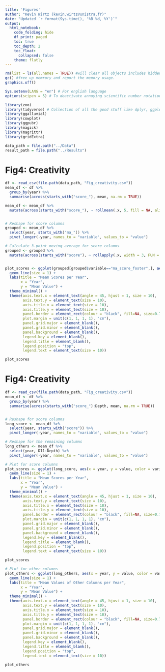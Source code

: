 ```yaml
---
title: 'Figures'
author: "Kevin Wirtz (kevin.wirtz@unistra.fr)"
date: "Updated `r format(Sys.time(), '%B %d, %Y')`"
output:
  html_notebook:
    code_folding: hide
    df_print: paged
    toc: true
    toc_depth: 2
    toc_float:
      collapsed: false
    theme: flatly
---
```


```r

rm(list = ls(all.names = TRUE)) #will clear all objects includes hidden objects.
gc() #free up memrory and report the memory usage.
graphics.off()

Sys.setenv(LANG = "en") # For english language
options(scipen = 5) # To deactivate annoying scientific number notation

library(zoo)
library(tidyverse) # Collection of all the good stuff like dplyr, ggplot2 ect.
library(ggalluvial)
library(cowplot)
library(ggpubr)
library(magick)
library(magrittr)
library(gridExtra)

data_path = file.path("../Data") 
result_path = file.path("../Results") 

```

# Fig4: Creativity
```r
df <- read_csv(file.path(data_path, "Fig_creativity.csv"))
mean_df <- df %>%
  group_by(year) %>%
  summarise(across(starts_with("score_"), mean, na.rm = TRUE))

mean_df <- mean_df %>%
  mutate(across(starts_with("score_"), ~ rollmean(.x, 5, fill = NA, align = "right"), .names = "ma_{col}"))


# Reshape for score columns
grouped <- mean_df %>%
  select(year, starts_with("ma_")) %>%
  pivot_longer(-year, names_to = "variable", values_to = "value")

# Calculate 3-point moving average for score columns
grouped <- grouped %>%
  mutate(across(starts_with("score"), ~ rollapply(.x, width = 3, FUN = mean, fill = NA, align = "center")))



```
```r
plot_scores <- ggplot(grouped[grouped$variable=="ma_score_foster",], aes(x = year, y = value, color = variable)) +
  geom_line(size = 1) +
  labs(title = "Mean Scores per Year",
       x = "Year",
       y = "Mean Value") +
  theme_minimal() +
  theme(axis.text.x = element_text(angle = 45, hjust = 1, size = 10),
        axis.text.y = element_text(size = 10),
        axis.title.x = element_text(size = 10),
        axis.title.y = element_text(size = 10),
        panel.border = element_rect(colour = "black", fill=NA, size=0.75),
        plot.margin = unit(c(1, 1, 1, 1), "cm"),
        panel.grid.major = element_blank(),
        panel.grid.minor = element_blank(),
        panel.background = element_blank(),
        legend.key = element_blank(),
        legend.title = element_blank(),
        legend.position = "top",
        legend.text = element_text(size = 10))

plot_scores
```







# Fig4: Creativity
```r
df <- read_csv(file.path(data_path, "Fig_creativity.csv"))
mean_df <- df %>%
  group_by(year) %>%
  summarise(across(starts_with("score_"):Depth, mean, na.rm = TRUE))


# Reshape for score columns
long_score <- mean_df %>%
  select(year, starts_with("score")) %>%
  pivot_longer(-year, names_to = "variable", values_to = "value")

# Reshape for the remaining columns
long_others <- mean_df %>%
  select(year, DI1:Depth) %>%
  pivot_longer(-year, names_to = "variable", values_to = "value")

```

```r
# Plot for score columns
plot_scores <- ggplot(long_score, aes(x = year, y = value, color = variable)) +
  geom_line(size = 1) +
  labs(title = "Mean Scores per Year",
       x = "Year",
       y = "Mean Value") +
  theme_minimal() +
  theme(axis.text.x = element_text(angle = 45, hjust = 1, size = 10),
        axis.text.y = element_text(size = 10),
        axis.title.x = element_text(size = 10),
        axis.title.y = element_text(size = 10),
        panel.border = element_rect(colour = "black", fill=NA, size=0.75),
        plot.margin = unit(c(1, 1, 1, 1), "cm"),
        panel.grid.major = element_blank(),
        panel.grid.minor = element_blank(),
        panel.background = element_blank(),
        legend.key = element_blank(),
        legend.title = element_blank(),
        legend.position = "top",
        legend.text = element_text(size = 10))

plot_scores

# Plot for other columns
plot_others <- ggplot(long_others, aes(x = year, y = value, color = variable)) +
  geom_line(size = 1) +
  labs(title = "Mean Values of Other Columns per Year",
       x = "Year",
       y = "Mean Value") +
  theme_minimal() +
  theme(axis.text.x = element_text(angle = 45, hjust = 1, size = 10),
        axis.text.y = element_text(size = 10),
        axis.title.x = element_text(size = 10),
        axis.title.y = element_text(size = 10),
        panel.border = element_rect(colour = "black", fill=NA, size=0.75),
        plot.margin = unit(c(1, 1, 1, 1), "cm"),
        panel.grid.major = element_blank(),
        panel.grid.minor = element_blank(),
        panel.background = element_blank(),
        legend.key = element_blank(),
        legend.title = element_blank(),
        legend.position = "top",
        legend.text = element_text(size = 10))

plot_others

```




